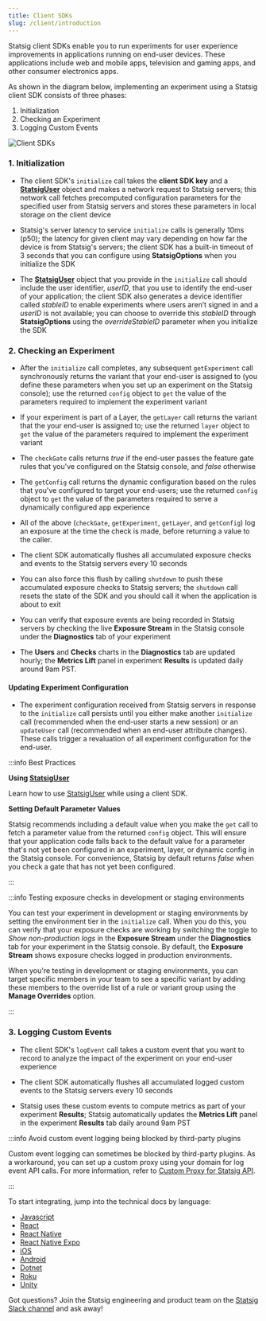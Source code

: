 ```yaml
---
title: Client SDKs
slug: /client/introduction
---
```


Statsig client SDKs enable you to run experiments for user experience improvements in applications running on end-user devices. These applications include web and mobile apps, television and gaming apps, and other consumer electronics apps.  

As shown in the diagram below, implementing an experiment using a Statsig client SDK consists of three phases:
1. Initialization
2. Checking an Experiment
3. Logging Custom Events

![Client SDKs](https://user-images.githubusercontent.com/1315028/169555378-a1ba4c22-1d13-46c5-956e-ba87abe9b549.png)

### 1. Initialization

- The client SDK's `initialize` call takes the **client SDK key** and a [**StatsigUser**](/client/concepts/user) object and makes a network request to Statsig servers; this network call fetches precomputed configuration parameters for the specified user from Statsig servers and stores these parameters in local storage on the client device

-	Statsig's server latency to service `initialize` calls is generally 10ms (p50); the latency for given client may vary depending on how far the device is from Statsig's servers; the client SDK has a built-in timeout of 3 seconds that you can configure using **StatsigOptions** when you initialize the SDK

-	The [**StatsigUser**](/client/concepts/user) object that you provide in the `initialize` call should include the user identifier, _userID_, that you use to identify the end-user of your application; the client SDK also generates a device identifier called _stableID_ to enable experiments where users aren’t signed in and a _userID_ is not available; you can choose to override this _stableID_ through **StatsigOptions** using the _overrideStableID_ parameter when you initialize the SDK

### 2. Checking an Experiment

 - After the `initialize` call completes, any subsequent `getExperiment` call synchronously returns the variant that your end-user is assigned to (you define these parameters when you set up an experiment on the Statsig console);  use the returned `config` object to `get` the value of the parameters required to implement the experiment variant
 
 - If your experiment is part of a Layer, the `getLayer` call returns the variant that the your end-user is assigned to;  use the returned `layer` object to `get` the value of the parameters required to implement the experiment variant
  
 - The `checkGate` calls returns _true_ if the end-user passes the feature gate rules that you've configured on the Statsig console, and _false_ otherwise 
 
 - The `getConfig` call returns the dynamic configuration based on the rules that you've configured to target your end-users; use the returned `config` object to `get` the value of the parameters required to serve a dynamically configured app experience

 - All of the above (`checkGate`, `getExperiment`, `getLayer`, and `getConfig`) log an exposure at the time the check is made, before returning a value to the caller.
 
 - The client SDK automatically flushes all accumulated exposure checks and events to the Statsig servers every 10 seconds

 -	You can also force this flush by calling `shutdown` to push these accumulated exposure checks to Statsig servers; the `shutdown` call resets the state of the SDK and you should call it when the application is about to exit

 -	You can verify that exposure events are being recorded in Statsig servers by checking the live **Exposure Stream** in the Statsig console under the **Diagnostics** tab of your experiment

 -	The **Users** and **Checks** charts in the **Diagnostics** tab are updated hourly; the **Metrics Lift** panel in experiment **Results** is updated daily around 9am PST.

#### Updating Experiment Configuration

- The experiment configuration received from Statsig servers in response to the `initialize` call persists until you either make another `initialize` call (recommended when the end-user starts a new session) or an `updateUser` call (recommended when an end-user attribute changes). These calls trigger a revaluation of all experiment configuration for the end-user.   


:::info Best Practices

**Using [**StatsigUser**](/client/concepts/user)**

Learn how to use [StatsigUser](/server/concepts/user) while using a client SDK. 

**Setting Default Parameter Values**

Statsig recommends including a default value when you make the `get` call to fetch a parameter value from the returned `config` object. This will ensure that your application code falls back to the default value for a parameter that's not yet been configured in an experiment, layer, or dynamic config in the Statsig console. For convenience, Statsig by default returns _false_ when you check a gate that has not yet been configured.

:::

:::info Testing exposure checks in development or staging environments

You can test your experiment in development or staging environments by setting the environment tier in the `initialize` call. When you do this, you can verify that your exposure checks are working by switching the toggle to _Show non-production logs_ in the **Exposure Stream** under the **Diagnostics** tab for your experiment in the Statsig console. By default, the **Exposure Stream** shows exposure checks logged in production environments. 

When you're testing in development or staging environments, you can target specific members in your team to see a specific variant by adding these members to the override list of a rule or variant group using the **Manage Overrides** option.  

:::


### 3. Logging Custom Events

-	The client SDK's `logEvent` call takes a custom event that you want to record to analyze the impact of the experiment on your end-user experience

- The client SDK automatically flushes all accumulated logged custom events to the Statsig servers every 10 seconds

-	Statsig uses these custom events to compute metrics as part of your experiment **Results**; Statsig automatically updates the **Metrics Lift** panel in the experiment **Results** tab daily around 9am PST

:::info Avoid custom event logging being blocked by third-party plugins

Custom event logging can sometimes be blocked by third-party plugins. As a workaround, you can set up a custom proxy using your domain for log event API calls. For more information, refer to [Custom Proxy for Statsig API](../custom_proxy).

:::

To start integrating, jump into the technical docs by language:

- [Javascript](jsClientSDK)
- [React](reactSDK)
- [React Native](reactNativeSDK)
- [React Native Expo](reactNativeExpoSDK)
- [iOS](iosClientSDK)
- [Android](androidClientSDK)
- [Dotnet](dotnetSDK)
- [Roku](rokuSDK)
- [Unity](unitySDK)

Got questions? Join the Statsig engineering and product team on the [Statsig Slack channel](https://statsig.com/slack) and ask away! 
